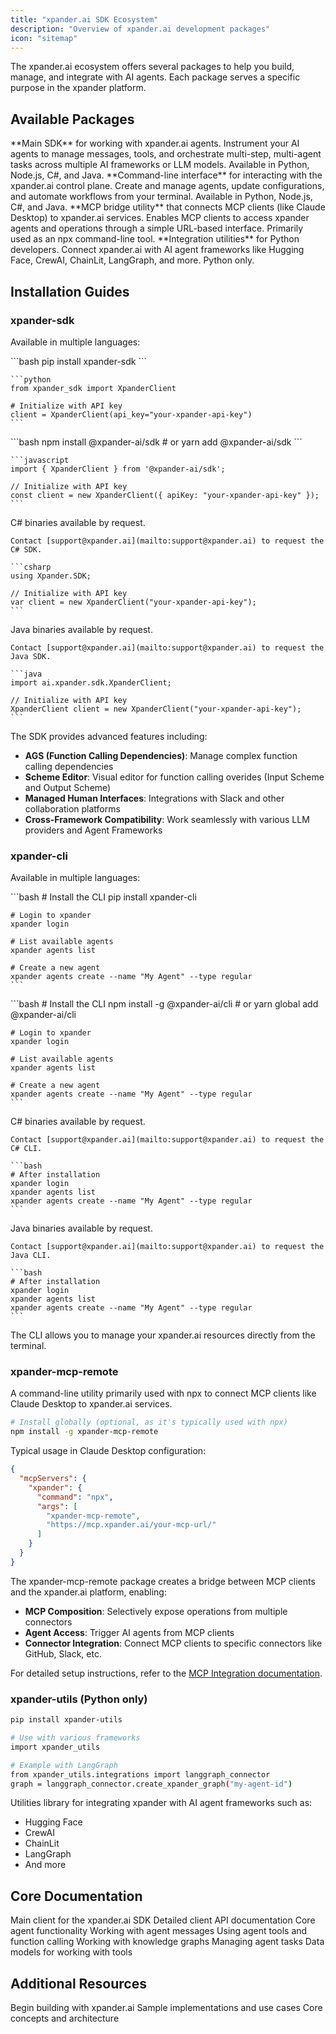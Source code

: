 ```yaml
---
title: "xpander.ai SDK Ecosystem"
description: "Overview of xpander.ai development packages"
icon: "sitemap"
---
```


The xpander.ai ecosystem offers several packages to help you build, manage, and integrate with AI agents. Each package serves a specific purpose in the xpander platform.

## Available Packages

<CardGroup cols={2}>
  <Card title="xpander-sdk" icon="microchip" href="/api-reference/07-sdk/xpander-sdk/XpanderClient">
    **Main SDK** for working with xpander.ai agents. Instrument your AI agents to manage messages, tools, and orchestrate multi-step, multi-agent tasks across multiple AI frameworks or LLM models. Available in Python, Node.js, C#, and Java.
  </Card>
  <Card title="xpander-cli" icon="terminal" href="/api-reference/07-sdk/client/cli">
    **Command-line interface** for interacting with the xpander.ai control plane. Create and manage agents, update configurations, and automate workflows from your terminal. Available in Python, Node.js, C#, and Java.
  </Card>
  <Card title="xpander-mcp-remote" icon="cloud" href="/api-reference/07-sdk/client/mcp-remote">
    **MCP bridge utility** that connects MCP clients (like Claude Desktop) to xpander.ai services. Enables MCP clients to access xpander agents and operations through a simple URL-based interface. Primarily used as an npx command-line tool.
  </Card>
  <Card title="xpander-utils" icon="tools" href="/api-reference/07-sdk/client/utils">
    **Integration utilities** for Python developers. Connect xpander.ai with AI agent frameworks like Hugging Face, CrewAI, ChainLit, LangGraph, and more. Python only.
  </Card>
</CardGroup>

## Installation Guides

### xpander-sdk

Available in multiple languages:

<Tabs>
  <Tab title="Python">
    ```bash
    pip install xpander-sdk
    ```
    
    ```python
    from xpander_sdk import XpanderClient
    
    # Initialize with API key
    client = XpanderClient(api_key="your-xpander-api-key")
    ```
  </Tab>
  <Tab title="Node.js">
    ```bash
    npm install @xpander-ai/sdk
    # or
    yarn add @xpander-ai/sdk
    ```
    
    ```javascript
    import { XpanderClient } from '@xpander-ai/sdk';
    
    // Initialize with API key
    const client = new XpanderClient({ apiKey: "your-xpander-api-key" });
    ```
  </Tab>
  <Tab title="C#">
    C# binaries available by request.
    
    Contact [support@xpander.ai](mailto:support@xpander.ai) to request the C# SDK.
    
    ```csharp
    using Xpander.SDK;
    
    // Initialize with API key
    var client = new XpanderClient("your-xpander-api-key");
    ```
  </Tab>
  <Tab title="Java">
    Java binaries available by request.
    
    Contact [support@xpander.ai](mailto:support@xpander.ai) to request the Java SDK.
    
    ```java
    import ai.xpander.sdk.XpanderClient;
    
    // Initialize with API key
    XpanderClient client = new XpanderClient("your-xpander-api-key");
    ```
  </Tab>
</Tabs>

The SDK provides advanced features including:
- **AGS (Function Calling Dependencies)**: Manage complex function calling dependencies
- **Scheme Editor**: Visual editor for function calling overides (Input Scheme and Output Scheme)
- **Managed Human Interfaces**: Integrations with Slack and other collaboration platforms
- **Cross-Framework Compatibility**: Work seamlessly with various LLM providers and Agent Frameworks

### xpander-cli

Available in multiple languages:

<Tabs>
  <Tab title="Python">
    ```bash
    # Install the CLI
    pip install xpander-cli
    
    # Login to xpander
    xpander login
    
    # List available agents
    xpander agents list
    
    # Create a new agent
    xpander agents create --name "My Agent" --type regular
    ```
  </Tab>
  <Tab title="Node.js">
    ```bash
    # Install the CLI
    npm install -g @xpander-ai/cli
    # or
    yarn global add @xpander-ai/cli
    
    # Login to xpander
    xpander login
    
    # List available agents
    xpander agents list
    
    # Create a new agent
    xpander agents create --name "My Agent" --type regular
    ```
  </Tab>
  <Tab title="C#/.NET">
    C# binaries available by request.
    
    Contact [support@xpander.ai](mailto:support@xpander.ai) to request the C# CLI.
    
    ```bash
    # After installation
    xpander login
    xpander agents list
    xpander agents create --name "My Agent" --type regular
    ```
  </Tab>
  <Tab title="Java">
    Java binaries available by request.
    
    Contact [support@xpander.ai](mailto:support@xpander.ai) to request the Java CLI.
    
    ```bash
    # After installation
    xpander login
    xpander agents list
    xpander agents create --name "My Agent" --type regular
    ```
  </Tab>
</Tabs>

The CLI allows you to manage your xpander.ai resources directly from the terminal.

### xpander-mcp-remote

A command-line utility primarily used with npx to connect MCP clients like Claude Desktop to xpander.ai services.

```bash
# Install globally (optional, as it's typically used with npx)
npm install -g xpander-mcp-remote
```

Typical usage in Claude Desktop configuration:

```json
{
  "mcpServers": {
    "xpander": {
      "command": "npx",
      "args": [
        "xpander-mcp-remote",
        "https://mcp.xpander.ai/your-mcp-url/"
      ]
    }
  }
}
```

The xpander-mcp-remote package creates a bridge between MCP clients and the xpander.ai platform, enabling:

- **MCP Composition**: Selectively expose operations from multiple connectors
- **Agent Access**: Trigger AI agents from MCP clients
- **Connector Integration**: Connect MCP clients to specific connectors like GitHub, Slack, etc.

For detailed setup instructions, refer to the [MCP Integration documentation](/docs/05-human-interfaces/04-mcp).

### xpander-utils (Python only)

```bash
pip install xpander-utils

# Use with various frameworks
import xpander_utils

# Example with LangGraph
from xpander_utils.integrations import langgraph_connector
graph = langgraph_connector.create_xpander_graph("my-agent-id")
```

Utilities library for integrating xpander with AI agent frameworks such as:
- Hugging Face
- CrewAI
- ChainLit
- LangGraph
- And more

## Core Documentation

<CardGroup cols={2}>
  <Card title="XpanderClient" icon="plug" href="/api-reference/07-sdk/xpander-sdk/XpanderClient">
    Main client for the xpander.ai SDK
  </Card>
  <Card title="Client API" icon="code" href="/api-reference/07-sdk/client/index">
    Detailed client API documentation
  </Card>
  <Card title="Agent" icon="robot" href="/api-reference/07-sdk/xpander-sdk/agent">
    Core agent functionality
  </Card>
  <Card title="Agent.Messages" icon="brain" href="/api-reference/07-sdk/xpander-sdk/Agent.Messages">
    Working with agent messages
  </Card>
  <Card title="Agent.Tools" icon="wrench" href="/api-reference/07-sdk/xpander-sdk/Agent.Tools">
    Using agent tools and function calling
  </Card>
  <Card title="Agent.Graph" icon="diagram-project" href="/api-reference/07-sdk/xpander-sdk/Agent.Graph">
    Working with knowledge graphs
  </Card>
  <Card title="Tasks" icon="play" href="/api-reference/07-sdk/xpander-sdk/Tasks">
    Managing agent tasks
  </Card>
  <Card title="Tool Models" icon="box" href="/api-reference/07-sdk/xpander-sdk/tool-models">
    Data models for working with tools
  </Card>
</CardGroup>

## Additional Resources

<CardGroup cols={3}>
  <Card title="Getting Started" icon="rocket" href="/docs/01-get-started/02-sdk-overview">
    Begin building with xpander.ai
  </Card>
  <Card title="Examples" icon="code" href="/docs/01-get-started/examples">
    Sample implementations and use cases
  </Card>
  <Card title="Concepts" icon="lightbulb" href="/docs/01-get-started/concepts">
    Core concepts and architecture
  </Card>
</CardGroup>